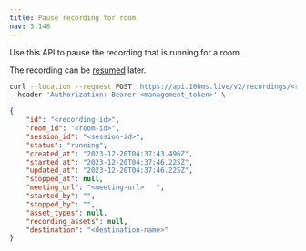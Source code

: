 ```yaml
---
title: Pause recording for room
nav: 3.146
---
```


Use this API to pause the recording that is running for a room.

The recording can be [resumed](./resume-recording-for-room) later.

<PostRequest title="https://api.100ms.live/v2/recordings/<room_id>/pause" />
<Request id="req-0">

```bash
curl --location --request POST 'https://api.100ms.live/v2/recordings/<room_id>/pause' \
--header 'Authorization: Bearer <management_token>' \
```

</Request>
<ResponseBox id="res-0" status="200 OK">

```json
{
    "id": "<recording-id>",
    "room_id": "<room-id>",
    "session_id": "<session-id>",
    "status": "running",
    "created_at": "2023-12-20T04:37:43.496Z",
    "started_at": "2023-12-20T04:37:46.225Z",
    "updated_at": "2023-12-20T04:37:46.225Z",
    "stopped_at": null,
    "meeting_url": "<meeting-url>   ",
    "started_by": "",
    "stopped_by": "",
    "asset_types": null,
    "recording_assets": null,
    "destination": "<destination-name>"
}
```

</ResponseBox>
